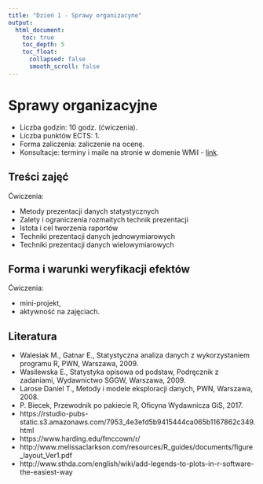 ```yaml
---
title: "Dzień 1 - Sprawy organizacyne"
output:
  html_document:
    toc: true
    toc_depth: 5
    toc_float:
      collapsed: false
      smooth_scroll: false
---
```

<style type="text/css">
.title {
  display: none;
}

.table {
    width:70%;
}

#getting-started img {
  margin-right: 10px;
}

</style>



# Sprawy organizacyjne

* Liczba godzin: 10 godz. (ćwiczenia).
* Liczba punktów ECTS: 1.
* Forma zaliczenia: zaliczenie na ocenę.
* Konsultacje: terminy i maile na stronie w domenie WMiI - [link](http://wmii.uwm.edu.pl/~piojas/).

## Treści zajęć

Ćwiczenia:

* Metody prezentacji danych statystycznych
* Zalety i ograniczenia rozmaitych technik prezentacji
* Istota i cel tworzenia raportów
* Techniki prezentacji danych jednowymiarowych
* Techniki prezentacji danych wielowymiarowych


## Forma i warunki weryfikacji efektów

Ćwiczenia: 

* mini-projekt, 
* aktywność na zajęciach.


## Literatura

* Walesiak M., Gatnar E., Statystyczna analiza danych z wykorzystaniem programu R, PWN, Warszawa, 2009.
* Wasilewska E., Statystyka opisowa od podstaw, Podręcznik z zadaniami, Wydawnictwo SGGW, Warszawa, 2009.
* Larose Daniel T., Metody i modele eksploracji danych, PWN, Warszawa, 2008.
* P. Biecek, Przewodnik po pakiecie R, Oficyna Wydawnicza GiS, 2017.
* https://rstudio-pubs-static.s3.amazonaws.com/7953_4e3efd5b9415444ca065b1167862c349.html
* https://www.harding.edu/fmccown/r/
* http://www.melissaclarkson.com/resources/R_guides/documents/figure_layout_Ver1.pdf
* http://www.sthda.com/english/wiki/add-legends-to-plots-in-r-software-the-easiest-way



